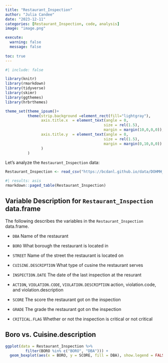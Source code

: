 ```yaml
---
title: "Restaurant_Inspection"
author: "Julia Candee"
date: "2023-12-11"
categories: [Restaurant_Inspection, code, analysis]
image: "image.png"

execute: 
  warning: false
  message: false
  
toc: true
---
```

```r
#| include: false

library(knitr)
library(rmarkdown)
library(tidyverse)
library(skimr)
library(ggthemes)
library(hrbrthemes)

theme_set(theme_ipsum()+
          theme(strip.background =element_rect(fill="lightgray"),
                axis.title.x  = element_text(angle = 0,
                                            size = rel(1.5),
                                            margin = margin(10,0,0,0)),
                axis.title.y  = element_text(angle = 0,
                                            size = rel(1.5),
                                            margin = margin(0,10,0,0))
                )
          )
```

Let's analyze the `Restaurant_Inspection` data:

```r
Restaurant_Inspection <- read_csv("https://bcdanl.github.io/data/DOHMH_NYC_Restaurant_Inspection.csv")
```


```r
#| results: asis
rmarkdown::paged_table(Restaurant_Inspection) 
```



## Variable Description for `Restaurant_Inspection` data.frame

The following describes the variables in the `Restaurant_Inspection` data.frame.


- `DBA`
Name of the restaurant

- `BORO`
What borough the restaurant is located in

- `STREET`
Name of the street the restaurant is located on

- `CUISINE.DESCRIPTION`
What type of cusine the restaurant serves

- `INSPECTION.DATE`
The date of the last inspection at the resurant

- `ACTION`, `VIOLATION.CODE`, `VIOLATION.DESCRIPTION`
action, violation.code, and violation.description

- `SCORE`
The score the restaurant got on the inspection

- `GRADE`
The grade the restaurant got on the inspection

- `CRITICAL.FLAG`
Whether or not the inspection is critical or not critical



## Boro vs. Cuisine.description

```r
ggplot(data = Restaurant_Inspection %>% 
         filter(BORO %in% c("BORO", "DBA"))) +
  geom_boxplot(aes(x = BORO, y = SCORE, fill = DBA), show.legend = FALSE)

```


